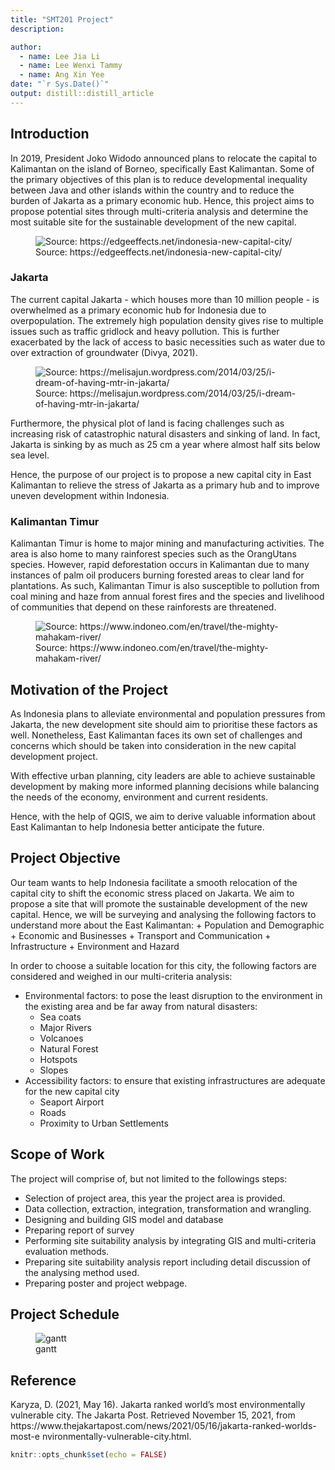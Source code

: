 ```yaml
---
title: "SMT201 Project"
description: 

author:
  - name: Lee Jia Li
  - name: Lee Wenxi Tammy
  - name: Ang Xin Yee
date: "`r Sys.Date()`"
output: distill::distill_article
---
```


## Introduction
In 2019, President Joko Widodo announced plans to relocate the capital to Kalimantan on the island of Borneo, specifically East Kalimantan. Some of the primary objectives of this plan is to reduce developmental inequality between Java and other islands within the country and to reduce the burden of Jakarta as a primary economic hub. Hence, this project aims to propose potential sites through multi-criteria analysis and determine the most suitable site for the sustainable development of the new capital.

![Source: https://edgeeffects.net/indonesia-new-capital-city/ ](https://user-images.githubusercontent.com/91875763/141802734-1f7e6751-602d-40ae-ad49-d421ac5270a8.jpg)

### Jakarta
The current capital Jakarta - which houses more than 10 million people - is overwhelmed as a primary economic hub for Indonesia due to overpopulation. The extremely high population density gives rise to multiple issues such as traffic gridlock and heavy pollution. This is further exacerbated by the lack of access to basic necessities such as water due to over extraction of groundwater (Divya, 2021).

![Source: https://melisajun.wordpress.com/2014/03/25/i-dream-of-having-mtr-in-jakarta/ ](https://user-images.githubusercontent.com/91875763/141802727-177e8589-bb40-4dd9-8dca-076501f15e7b.jpg)

Furthermore, the physical plot of land is facing challenges such as increasing risk of catastrophic natural disasters and sinking of land. In fact, Jakarta is sinking by as much as 25 cm a year where almost half sits below sea level. 

Hence, the purpose of our project is to propose a new capital city in East Kalimantan to relieve the stress of Jakarta as a primary hub and to improve uneven development within Indonesia. 

### Kalimantan Timur
Kalimantan Timur is home to major mining and manufacturing activities. The area is also home to many rainforest species such as the OrangUtans species.
However, rapid deforestation occurs in Kalimantan due to many instances of palm oil producers burning forested areas to clear land for plantations. As such, Kalimantan Timur is also susceptible to pollution from coal mining and haze from annual forest fires and the species and livelihood of communities that depend on these rainforests are threatened.

![Source: https://www.indoneo.com/en/travel/the-mighty-mahakam-river/ ](https://user-images.githubusercontent.com/91875763/141802732-0ee454e7-93de-4144-a487-2c3a880c585b.jpg)


## Motivation of the Project

As Indonesia plans to alleviate environmental and population pressures from Jakarta, the new development site should aim to prioritise these factors as well. Nonetheless, East Kalimantan faces its own set of challenges and concerns which should be taken into consideration in the new capital development project.

With effective urban planning, city leaders are able to achieve sustainable development by making more informed planning decisions while balancing the needs of the economy, environment and current residents.

Hence, with the help of QGIS, we aim to derive valuable information about East Kalimantan to help Indonesia better anticipate the future.

## Project Objective
Our team wants to help Indonesia facilitate a smooth relocation of the capital city to shift the economic stress placed on Jakarta. We aim to propose a site that will promote the sustainable development of the new capital. Hence, we will be surveying and analysing the following factors to understand more about the East Kalimantan:
+ Population and Demographic
+ Economic and Businesses
+ Transport and Communication
+ Infrastructure
+ Environment and Hazard


In order to choose a suitable location for this city, the following factors are considered and weighed in our multi-criteria analysis:

+ Environmental factors: to pose the least disruption to the environment in the existing area and be far away from natural disasters:
    + Sea coats
    + Major Rivers
    + Volcanoes
    + Natural Forest
    + Hotspots
    + Slopes
    
+ Accessibility factors: to ensure that existing infrastructures are adequate for the new capital city
   + Seaport Airport
   + Roads
   + Proximity to Urban Settlements


## Scope of Work

The project will comprise of, but not limited to the followings steps:

+ Selection of project area, this year the project area is provided.
+ Data collection, extraction, integration, transformation and wrangling.
+ Designing and building GIS model and database
+ Preparing report of survey
+ Performing site suitability analysis by integrating GIS and multi-criteria evaluation methods.
+ Preparing site suitability analysis report including detail discussion of the analysing method used.
+ Preparing poster and project webpage.

## Project Schedule

![gantt](https://user-images.githubusercontent.com/91875763/141772348-e03ad8ea-871c-4f9f-aa14-40cb285bf5e5.png)

## Reference
Karyza, D. (2021, May 16). Jakarta ranked world's most environmentally vulnerable
city. The Jakarta Post. Retrieved November 15, 2021, from
https://www.thejakartapost.com/news/2021/05/16/jakarta-ranked-worlds-most-e
nvironmentally-vulnerable-city.html.

```r
knitr::opts_chunk$set(echo = FALSE)
```






